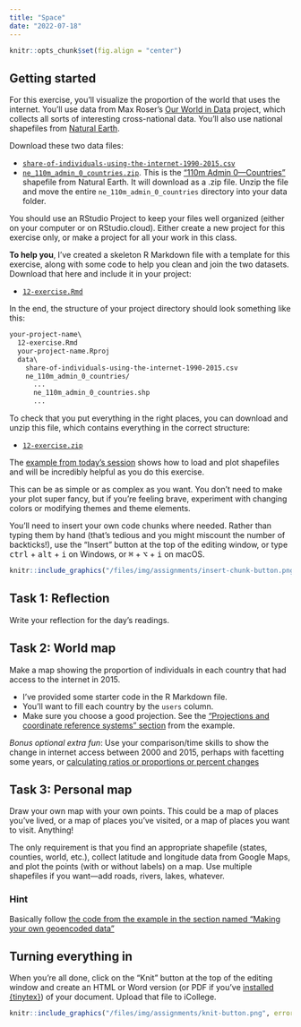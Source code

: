 ```yaml
---
title: "Space"
date: "2022-07-18"
---
```


```r
knitr::opts_chunk$set(fig.align = "center")
```

## Getting started

For this exercise, you'll visualize the proportion of the world that uses the internet. You'll use data from Max Roser's [Our World in Data](https://ourworldindata.org/internet/) project, which collects all sorts of interesting cross-national data. You'll also use national shapefiles from [Natural Earth](https://www.naturalearthdata.com/).

Download these two data files:

- [<i class="fas fa-table"></i> `share-of-individuals-using-the-internet-1990-2015.csv`](/data/share-of-individuals-using-the-internet-1990-2015.csv)
- [<i class="fas fa-file-archive"></i> `ne_110m_admin_0_countries.zip`](/data/ne_110m_admin_0_countries.zip). This is the ["110m Admin 0—Countries"](https://www.naturalearthdata.com/downloads/110m-cultural-vectors/) shapefile from Natural Earth. It will download as a .zip file. Unzip the file and move the entire `ne_110m_admin_0_countries` directory into your data folder.

You should use an RStudio Project to keep your files well organized (either on your computer or on RStudio.cloud). Either create a new project for this exercise only, or make a project for all your work in this class.

**To help you**, I've created a skeleton R Markdown file with a template for this exercise, along with some code to help you clean and join the two datasets. Download that here and include it in your project:

- [<i class="fab fa-r-project"></i> `12-exercise.Rmd`](/projects/12-exercise/12-exercise.Rmd)

In the end, the structure of your project directory should look something like this:

```default
your-project-name\
  12-exercise.Rmd
  your-project-name.Rproj
  data\
    share-of-individuals-using-the-internet-1990-2015.csv
    ne_110m_admin_0_countries/
      ...
      ne_110m_admin_0_countries.shp
      ...
```

To check that you put everything in the right places, you can download and unzip this file, which contains everything in the correct structure:

- [<i class="fas fa-file-archive"></i> `12-exercise.zip`](/projects/12-exercise.zip)

The [example from today's session](/example/12-example/) shows how to load and plot shapefiles and will be incredibly helpful as you do this exercise.

This can be as simple or as complex as you want. You don't need to make your plot super fancy, but if you're feeling brave, experiment with changing colors or modifying themes and theme elements.

You'll need to insert your own code chunks where needed. Rather than typing them by hand (that's tedious and you might miscount the number of backticks!), use the "Insert" button at the top of the editing window, or type <kbd>ctrl</kbd> + <kbd>alt</kbd> + <kbd>i</kbd> on Windows, or <kbd>⌘</kbd> + <kbd>⌥</kbd> + <kbd>i</kbd> on macOS.

```r
knitr::include_graphics("/files/img/assignments/insert-chunk-button.png", error = FALSE)
```

## Task 1: Reflection

Write your reflection for the day's readings.


## Task 2: World map

Make a map showing the proportion of individuals in each country that had access to the internet in 2015.

- I've provided some starter code in the R Markdown file.
- You'll want to fill each country by the `users` column.
- Make sure you choose a good projection. See the ["Projections and coordinate reference systems" section](/example/12-example/#projections-and-coordinate-reference-systems) from the example.

*Bonus optional extra fun*: Use your comparison/time skills to show the change in internet access between 2000 and 2015, perhaps with facetting some years, or [calculating ratios or proportions or percent changes](https://observablehq.com/@mbostock/methods-of-comparison-compared)


## Task 3: Personal map

Draw your own map with your own points. This could be a map of places you've lived, or a map of places you've visited, or a map of places you want to visit. Anything!

The only requirement is that you find an appropriate shapefile (states, counties, world, etc.), collect latitude and longitude data from Google Maps, and plot the points (with or without labels) on a map. Use multiple shapefiles if you want—add roads, rivers, lakes, whatever.

::: {.callout-tip}
### Hint

Basically follow [the code from the example in the section named "Making your own geoencoded data"](/example/12-example/#making-your-own-geoencoded-data)
:::


## Turning everything in

When you're all done, click on the "Knit" button at the top of the editing window and create an HTML or Word version (or PDF if you've [installed {tinytex}](/resource/install/#install-tinytex)) of your document. Upload that file to iCollege.

```r
knitr::include_graphics("/files/img/assignments/knit-button.png", error = FALSE)
```
